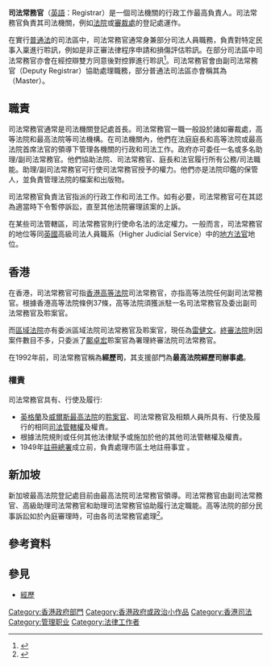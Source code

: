 '''司法常務官'''（[[英語|英語]]：Registrar）是一個司法機關的行政工作最高負責人。司法常務官負責其司法機關，例如[[法院|法院]]或[[審裁處|審裁處]]的登記處運作。

在實行[[普通法|普通法]]的司法區中，司法常務官通常身兼部分司法人員職務，負責對特定民事入稟進行聆訊，例如是非正審法律程序申請和損傷評估聆訊。在部分司法區中司法常務官亦會在經控辯雙方同意後對控罪進行聆訊<ref>{{cite web|url=https://www.justice.govt.nz/about/news-and-media/media-centre/media-information/media-guide/key-participants-for-media/court-registrar/|title=3.2 Court registrar, Media guide for reporting the courts and tribunals: Edition 3.1|date=2018-04-20|publisher=New Zealand Ministry of Justice|access-date=2018-11-07|archive-date=2018-11-07|archive-url=https://web.archive.org/web/20181107185251/https://www.justice.govt.nz/about/news-and-media/media-centre/media-information/media-guide/key-participants-for-media/court-registrar/|dead-url=no}}</ref>。司法常務官會由副司法常務官（Deputy Registrar）協助處理職務，部分普通法司法區亦會稱其為{{le|聆案官|Master (judiciary)}}（Master）。

==職責==
司法常務官通常是司法機關登記處首長。司法常務官一職一般設於諸如審裁處，高等法院和最高法院等司法機構。在司法機關內，他們在法庭庭長和高等法院或最高法院首席法官的領導下管理各機關的行政和司法工作。政府亦可委任一名或多名助理/副司法常務官。他們協助法院、司法常務官、庭長和法官履行所有公務/司法職能。助理/副司法常務官可行使司法常務官授予的權力。他們亦是法院印鑑的保管人，並負責管理法院的檔案和出版物。

司法常務官負責法官指派的行政工作和司法工作。如有必要，司法常務官可在其認為適當時下令暫停訴訟，直至其他法院審理該案的上訴。

在某些司法管轄區，司法常務官則行使命名法的法定權力。一般而言，司法常務官的地位等同[[英國|英國]]高級司法人員職系（Higher Judicial Service）中的[[地方法官|地方法官]]地位。

==香港==
在香港，司法常務官可指[[香港高等法院|香港高等法院]]司法常務官，亦指高等法院任何副司法常務官。根據香港高等法院條例37條，高等法院須獲派駐一名司法常務官及委出副司法常務官及聆案官。

而[[區域法院|區域法院]]亦有委派區域法院司法常務官及聆案官，現任為[[雷健文|雷健文]]。[[終審法院|終審法院]]則因案件數目不多，只委派了[[鄺卓宏|鄺卓宏]]聆案官為署理終審法院司法常務官。

在1992年前，司法常務官稱為'''經歷司'''，其支援部門為'''最高法院經歷司辦事處'''。

===權責===
司法常務官具有、行使及履行:

*[[英格蘭|英格蘭]]及[[威爾斯|威爾斯]][[最高法院|最高法院]]的[[聆案官|聆案官]]、司法常務官及相類人員所具有、行使及履行的相同[[司法管轄權|司法管轄權]]及權責。
*根據法院規則或任何其他法律賦予或施加於他的其他司法管轄權及權責。
*1949年[[土地註冊處|註冊總署]]成立前，負責處理市區土地註冊事宜 。

==新加坡==
新加坡最高法院登記處目前由最高法院司法常務官領導。司法常務官由副司法常務官、高級助理司法常務官和助理司法常務官協助履行法定職能。高等法院的部分民事訴訟如於內庭審理時，可由各司法常務官處理<ref>{{Cite web |url=http://app.supremecourt.gov.sg/default.aspx?pgID=40 |title=Singapore Supreme Court website |accessdate=2018-12-03 |archive-date=2011-07-19 |archive-url=https://web.archive.org/web/20110719010148/http://app.supremecourt.gov.sg/default.aspx?pgID=40 |dead-url=no }}</ref>。

==參考資料==
{{reflist}}

==參見==
*[[經歷|經歷]]

[[Category:香港政府部門|Category:香港政府部門]]
[[Category:香港政府或政治小作品|Category:香港政府或政治小作品]]
[[Category:香港司法|Category:香港司法]]
[[Category:管理职业|Category:管理职业]]
[[Category:法律工作者|Category:法律工作者]]